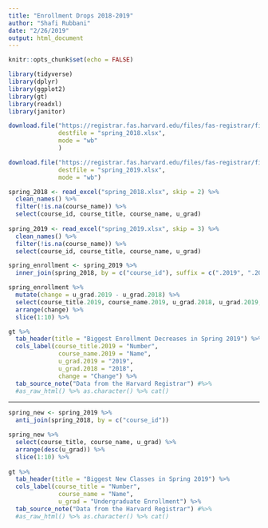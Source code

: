 ```yaml
---
title: "Enrollment Drops 2018-2019"
author: "Shafi Rubbani"
date: "2/26/2019"
output: html_document
---
```


```r
knitr::opts_chunk$set(echo = FALSE)

library(tidyverse)
library(dplyr)
library(ggplot2)
library(gt)
library(readxl)
library(janitor)

download.file("https://registrar.fas.harvard.edu/files/fas-registrar/files/class_enrollment_summary_by_term_03.06.18.xlsx",
              destfile = "spring_2018.xlsx",
              mode = "wb"
              )

download.file("https://registrar.fas.harvard.edu/files/fas-registrar/files/class_enrollment_summary_by_term_2.28.19.xlsx",
              destfile = "spring_2019.xlsx",
              mode = "wb")

spring_2018 <- read_excel("spring_2018.xlsx", skip = 2) %>%
  clean_names() %>% 
  filter(!is.na(course_name)) %>% 
  select(course_id, course_title, course_name, u_grad)
  
spring_2019 <- read_excel("spring_2019.xlsx", skip = 3) %>% 
  clean_names() %>% 
  filter(!is.na(course_name)) %>% 
  select(course_id, course_title, course_name, u_grad)

```

```r

spring_enrollment <- spring_2019 %>% 
  inner_join(spring_2018, by = c("course_id"), suffix = c(".2019", ".2018"))

```

```r

spring_enrollment %>% 
  mutate(change = u_grad.2019 - u_grad.2018) %>% 
  select(course_title.2019, course_name.2019, u_grad.2018, u_grad.2019, change) %>% 
  arrange(change) %>% 
  slice(1:10) %>% 

gt %>% 
  tab_header(title = "Biggest Enrollment Decreases in Spring 2019") %>% 
  cols_label(course_title.2019 = "Number",
              course_name.2019 = "Name",
              u_grad.2019 = "2019",
              u_grad.2018 = "2018",
              change = "Change") %>% 
  tab_source_note("Data from the Harvard Registrar") #%>% 
  #as_raw_html() %>% as.character() %>% cat()

```

***

```r
spring_new <- spring_2019 %>%
  anti_join(spring_2018, by = c("course_id"))

spring_new %>%  
  select(course_title, course_name, u_grad) %>% 
  arrange(desc(u_grad)) %>% 
  slice(1:10) %>% 
  
gt %>% 
  tab_header(title = "Biggest New Classes in Spring 2019") %>% 
  cols_label(course_title = "Number",
              course_name = "Name",
              u_grad = "Undergraduate Enrollment") %>% 
  tab_source_note("Data from the Harvard Registrar") #%>% 
  #as_raw_html() %>% as.character() %>% cat()
```